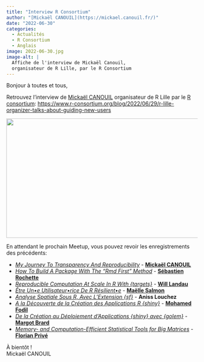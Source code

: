 ```yaml
---
title: "Interview R Consortium"
author: "[Mickaël CANOUIL](https://mickael.canouil.fr/)"
date: "2022-06-30"
categories:
  - Actualités
  - R Consortium
  - Anglais
image: 2022-06-30.jpg
image-alt: |
  Affiche de l'interview de Mickaël Canouil,
  organisateur de R Lille, par le R Consortium
---
```


Bonjour à toutes et tous,

Retrouvez l'interview de [Mickaël CANOUIL](https://mickael.canouil.fr/)
organisateur de R Lille par le [R consortium](https://www.r-consortium.org/): 
<https://www.r-consortium.org/blog/2022/06/29/r-lille-organizer-talks-about-guiding-new-users>

[![](2022-06-30.jpg){width="560" height="315" fig-alt="Affiche de l'interview de Mickaël Canouil par le R Consortium sur le groupe des utilisateurs de R: R Lille"}](https://www.r-consortium.org/blog/2022/06/29/r-lille-organizer-talks-about-guiding-new-users)

En attendant le prochain Meetup, vous pouvez revoir les enregistrements des précédents:

- [_My Journey To Transparency And Reproducibility_](https://www.youtube.com/watch?v=1CE8crjkwYY) - **[Mickaël CANOUIL](https://mickael.canouil.fr)**
- [_How To Build A Package With The "Rmd First" Method_](https://www.youtube.com/watch?v=febuOcS70t4) - **[Sébastien Rochette](https://statnmap.com/)**
- [_Reproducible Computation At Scale In R With {targets}_](https://www.youtube.com/watch?v=FODSavXGjYg) - **[Will Landau](https://wlandau.github.io/)**
- [_Être Un•e Utilisateur•rice De R Résilient•e_](https://www.youtube.com/watch?v=Jt0-x_w1Rzw) - **[Maëlle Salmon](https://masalmon.eu/)**
- [_Analyse Spatiale Sous R, Avec L'Extension {sf}_](https://www.youtube.com/watch?v=NSbnWCjTfGk) - **Aniss Louchez**
- [_A la Découverte de la Création des Applications R {shiny}_](https://www.youtube.com/watch?v=_tIzFNyYU-g) - **[Mohamed Fodil](https://ihaddadenfodil.com/)**
- [_De la Création au Déploiement d'Applications {shiny} avec {golem}_](https://www.youtube.com/watch?v=nfP-mGIsqVs) - **[Margot Brard](https://github.com/MargotBr)**
- [_Memory- and Computation-Efficient Statistical Tools for Big Matrices_](https://www.youtube.com/watch?v=UXKYqpAo6cs) - **[Florian Privé](https://privefl.github.io/)**

À bientôt&nbsp;!  
Mickaël CANOUIL
